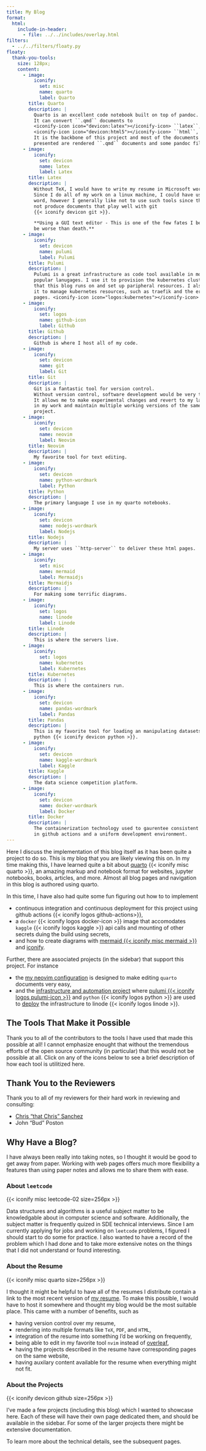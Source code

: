 ```yaml
---
title: My Blog
format:
  html:
    include-in-header:
      - file: ../../includes/overlay.html
filters:
  - ../../filters/floaty.py
floaty:
  thank-you-tools:
    size: 128px;
    content:
      - image:
          iconify:
            set: misc
            name: quarto
            label: Quarto
        title: Quarto
        description: |
          Quarto is an excellent code notebook built on top of pandoc.
          It can convert ``.qmd`` documents to
          <iconify-icon icon="devicon:latex"></iconify-icon> ``latex``,
          <iconify-icon icon="devicon:html5"></iconify-icon> ``html``, and more.
          It is the backbone of this project and most of the documents
          presented are rendered ``.qmd`` documents and some pandoc filters.
      - image:
          iconify:
            set: devicon
            name: latex
            label: Latex
        title: Latex
        description: |
          Without TeX, I would have to write my resume in Microsoft word.
          Since I do all of my work on a linux machine, I could have used libre
          word, however I generally like not to use such tools since they do
          not produce documents that play well with git
          {{< iconify devicon git >}}.

          **Using a GUI text editor - This is one of the few fates I believe to
          be worse than death.**
      - image:
          iconify:
            set: devicon
            name: pulumi
            label: Pulumi
        title: Pulumi
        description: |
          Pulumi is a great infrastructure as code tool available in most
          popular lanugages. I use it to provision the kubernetes cluster
          that this blog runs on and set up paripheral resources. I also use
          it to manage kubernetes resources, such as traefik and the error
          pages. <iconify-icon icon="logos:kubernetes"></iconify-icon>
      - image:
          iconify:
            set: logos
            name: github-icon
            label: Github
        title: Github
        description: |
          Github is where I host all of my code.
      - image:
          iconify:
            set: devicon
            name: git
            label: Git
        title: Git
        description: |
          Git is a fantastic tool for version control.
          Without version control, software development would be very tedious.
          It allows me to make experimental changes and revert to my last point
          in my work and maintain multiple working versions of the same
          project.
      - image:
          iconify:
            set: devicon
            name: neovim
            label: Neovim
        title: Neovim
        description: |
          My favorite tool for text editing.
      - image:
          iconify:
            set: devicon
            name: python-wordmark
            label: Python
        title: Python
        description: |
          The primary language I use in my quarto notebooks.
      - image:
          iconify:
            set: devicon
            name: nodejs-wordmark
            label: Nodejs
        title: Nodejs
        description: |
          My server uses ``http-server`` to deliver these html pages.
      - image:
          iconify:
            set: misc
            name: mermaid
            label: Mermaidjs
        title: Mermaidjs
        description: |
          For making some terrific diagrams.
      - image:
          iconify:
            set: logos
            name: linode
            label: Linode
        title: Linode
        description: |
          This is where the servers live.
      - image:
          iconify:
            set: logos
            name: kubernetes
            label: Kubernetes
        title: Kubernetes
        description: |
          This is where the containers run.
      - image:
          iconify:
            set: devicon
            name: pandas-wordmark
            label: Pandas
        title: Pandas
        description: |
          This is my favorite tool for loading an manipulating datasets in
          python {{< iconify devicon python >}}.
      - image:
          iconify:
            set: devicon
            name: kaggle-wordmark
            label: Kaggle
        title: Kaggle
        description: |
          The data science competition platform.
      - image:
          iconify:
            set: devicon
            name: docker-wordmark
            label: Docker
        title: Docker
        description: |
          The containerization technology used to gaurentee consistent builds
          in github actions and a uniform development environment.
---
```


Here I discuss the implementation of this blog itself as it has been quite a project to do so.
This is my blog that you are likely viewing this on.
In my time making this, I have learned quite a bit about [quarto](https://quarto.org) {{< iconify misc quarto >}},
an amazing markup and notebook format for websites, jupyter notebooks, books, articles, and more.
Almost all blog pages and navigation in this blog is authored using quarto.

In this time, I have also had quite some fun figuring out how to to implement

- continuous integration and continuous deployment for this project using github actions {{< iconify logos github-actions>}},
- a `docker` {{< iconify logos docker-icon >}} image that accomodates `kaggle` {{< iconify logos kaggle >}} api calls and mounting of other secrets duing the build using secrets,
- and how to create diagrams with [mermaid {{< iconify misc mermaid >}}](https://mermaid.js.org) and [iconify](https://iconify.design).

Further, there are associated projects (in the sidebar) that support this project.
For instance

- the [my neovim configuration](../nvim-config/index.qmd) is designed to make editing `quarto` documents very easy,
- and the [infrastructure and automation project](../automation) where [pulumi {{< iconify logos pulumi-icon >}}](https://pulumi.com/) and `python` {{< iconify logos python >}} are used to [deploy](./deploy.qmd) the infrastructure to linode {{< iconify logos linode >}}.

## The Tools That Make it Possible

Thank you to all of the contributors to the tools I have used that made this possible at all!
I cannot emphasize enought that without the tremendous efforts of the open source community (in particular) that this would not be possible at all.
Click on any of the icons below to see a brief description of how each tool is utilitized here.

::::: { #thank-you-tools .floaty-wrapper }

:::::

## Thank You to the Reviewers

Thank you to all of my reviewers for their hard work in reviewing and consulting:

::: {}

- [Chris "that Chris" Sanchez]()
- John "Bud" Poston

:::

## Why Have a Blog?

I have always been really into taking notes, so I thought it would be good to get away from paper.
Working with web pages offers much more flexibility a features than using paper notes and allows me to share them with ease.

### About `leetcode`

::: { #leetcode-icon .floaty-container-single }

::: { .floaty }

{{< iconify misc leetcode-02 size=256px >}}

:::

:::

Data structures and algorithms is a useful subject matter to be knowledgable about in computer science and software.
Additionally, the subject matter is frequently quized in SDE technical interviews.
Since I am currently applying for jobs and working on `leetcode` problems, I figured I should start to do some for practice.
I also wanted to have a record of the problem which I had done and to take more extensive notes on the things that I did not understand or found interesting.

### About the Resume

::: { #leetcode-icon .floaty-container-single }

::: { .floaty }

{{< iconify misc quarto size=256px >}}

:::

:::

I thought it might be helpful to have all of the resumes I distribute contain a link to the most recent version of [my resume](/resume).
To make this possible, I would have to host it somewhere and thought my blog would be the most suitable place.
This came with a number of benefits, such as

- having version control over my resume,
- rendering into multiple formats like `TeX`, `PDF`, and `HTML`,
- integration of the resume into something I'd be working on frequently,
- being able to edit in my favorite tool `nvim` instead of [overleaf](https://overleaf.com),
- having the projects described in the resume have corresponding pages on the same website,
- having auxilary content available for the resume when everything might not fit.

### About the Projects

::: { #leetcode-icon .floaty-container-single }

::: { .floaty }

{{< iconify devicon github size=256px >}}

:::

:::

I've made a few projects (including this blog) which I wanted to showcase here.
Each of these will have their own page dedicated them, and should be available in the sidebar.
For some of the larger projects there might be extensive documentation.

To learn more about the technical details, see the subsequent pages.
